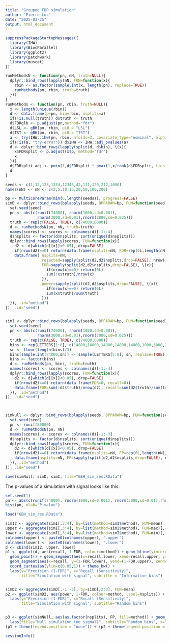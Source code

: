```yaml
---
title: "Grouped FDR simulation"
author: "Pierre-Luc"
date: "2025-03-25"
output: html_document
---
```


```r
suppressPackageStartupMessages({
  library(IHW)
  library(BiocParallel)
  library(ggplot2)
  library(patchwork)
  library(muscat)
})
```

```r
runMethodsN <- function(pn, nN, truth=NULL){
  dplyr::bind_rows(lapply(nN, FUN=function(x){
    rbin <- as.factor(sample.int(x, length(pn), replace=TRUE))
    runMethods(pn, rbin, truth=truth)
  }))
}
runMethods <- function(pn, rbin, truth=NULL){
  x <- length(unique(rbin))
  d <- data.frame(p=pn, bin=rbin, nsplits=x)
  if(!is.null(truth)) d$truth <- truth
  d$FDRglb <- p.adjust(pn,method="fdr")
  d$LSL <- gBH(pn, rbin, pi0 = "LSL")
  d$TST <- gBH(pn, rbin, pi0 = "TST")
  a <- try(IHW::ihw(pn, rbin, nfolds=3, covariate_type="nominal", alpha=0.05), silent=TRUE)
  if(!is(a, "try-error")) d$IHW <- IHW::adj_pvalues(a)
  d <- dplyr::bind_rows(lapply(split(d, d$bin), \(x){
    x$FDRsplit <- p.adjust(x$p, method="fdr")
    x
  }))
  d$FDRsplit_adj <- pmin(1,d$FDRsplit * pmax(1,x/rank(d$FDRsplit, ties.method="min")))
  d
}
```

```r
seeds <- c(1,12,123,1234,12345,42,111,120,212,1000)
names(nN) <- nN <- c(2,5,10,15,20,50,100,200)

bp <- MulticoreParam(min(6,length(seeds)), progress=FALSE)
simD <- dplyr::bind_rows(bplapply(seeds, BPPARAM=bp, FUN=function(seed){
  set.seed(seed)
  pn <- abs(c(runif(74000), rnorm(1000,sd=0.001),
              rnorm(3000,sd=0.01),rnorm(2000,sd=0.025)))
  truth <- rep(c(FALSE, TRUE), c(74000,6000))
  d <- runMethodsN(pn, nN, truth=truth)
  names(scores) <- scores <- colnames(d)[-1:-4]
  d$nsplits <- factor(d$nsplits, sort(unique(d$nsplits)))
  dplyr::bind_rows(lapply(scores, FUN=function(x){
    d2 <- d[which(d[[x]]<0.05),,drop=FALSE]
    if(nrow(d2)==0) return(data.frame(nsplits=nN, FDR=rep(0L,length(nN)), power=rep(0L,length(nN))))
    data.frame( nsplits=nN,
                rejected=sapply(split(d2,d2$nsplits,drop=FALSE), nrow),
                FDR=sapply(split(d2,d2$nsplits,drop=FALSE), \(x){
                  if(nrow(x)==0) return(0L)
                  sum(!x$truth)/nrow(x)
                }),
                power=sapply(split(d2,d2$nsplits,drop=FALSE), \(x){
                  if(nrow(x)==0) return(0L)
                  sum(x$truth)/sum(truth)
                }))
  }), .id="method")
}), .id="seed")


simI <- dplyr::bind_rows(bplapply(seeds, BPPARAM=bp, FUN=function(seed){
  set.seed(seed)
  pn <- abs(c(runif(74000), rnorm(1000,sd=0.001),
              rnorm(3000,sd=0.01),rnorm(2000,sd=0.025)))
  truth <- rep(c(FALSE, TRUE), c(74000,6000))
  bins <- rep(LETTERS[1:8], c(14800,14800,14800,14800,14800,1000,3000,2000))
  sn <- floor(length(bins)/3)
  bins[sample.int(74000,sn)] <- sample(LETTERS[5:8], sn, replace=TRUE)
  bins <- factor(bins)
  d <- runMethods(pn, bins, truth=truth)
  names(scores) <- scores <- colnames(d)[-1:-4]
  dplyr::bind_rows(lapply(scores, FUN=function(x){
    d2 <- d[which(d[[x]]<0.05),,drop=FALSE]
    if(nrow(d2)==0) return(data.frame(FDR=0, recall=0))
    data.frame(FDR=sum(!d2$truth)/nrow(d2), recall=sum(d2$truth)/sum(truth))
  }), .id="method")
}), .id="seed")



simNull <- dplyr::bind_rows(bplapply(seeds, BPPARAM=bp, FUN=function(seed){
  set.seed(seed)
  pn <- runif(80000)
  d <- runMethodsN(pn, nN)
  names(scores) <- scores <- colnames(d)[-1:-3]
  d$nsplits <- factor(d$nsplits, sort(unique(d$nsplits)))
  dplyr::bind_rows(lapply(scores, FUN=function(x){
    d2 <- d[which(d[[x]]<0.05),,drop=FALSE]
    if(nrow(d2)==0) return(data.frame(nsplits=nN, FP=rep(0L,length(nN))))
    data.frame(nsplits=nN, FP=sapply(split(d2,d2$nsplits,drop=FALSE), nrow))
  }), .id="method")
}), .id="seed")

save(simNull, simD, simI, file="GBH_sim_res.RData")
```

The p-values of a simulation with signal looks like this:

```r
set.seed(1)
pn <- abs(c(runif(74000), rnorm(1000,sd=0.001), rnorm(3000,sd=0.01),rnorm(2000,sd=0.025)))
hist(pn, xlab="P-value")
```


```r
load("GBH_sim_res.RData")

simI2 <- aggregate(simI[,3:4], by=list(method=simI$method), FUN=mean)
upper <- aggregate(simI[,3:4], by=list(method=simI$method), FUN=max)[,-1]
lower <- aggregate(simI[,3:4], by=list(method=simI$method), FUN=min)[,-1]
colnames(upper) <- paste0(colnames(upper), ".upper")
colnames(lower) <- paste0(colnames(lower), ".lower")
d <- cbind(simI2, upper, lower)
p1 <- ggplot(d, aes(recall, 1-FDR, colour=method)) + geom_hline(yintercept=0.95, linetype="dashed") +
  geom_point() + geom_segment(aes(x=recall.lower, xend=recall.upper, y=1-FDR, colour=method)) +
  geom_segment(aes(x=recall, y=(1-FDR.lower), yend=(1-FDR.upper), xend=recall)) +
  coord_cartesian(ylim=c(0.85,1)) + theme_bw() + 
  labs(y="Precision (1-FDR)", x="Recall (Sensitivity)",
       title="Simulation with signal", subtitle = "Informative bins")


simD2 <- aggregate(simD[,-1:-3], by=simD[,2:3], FUN=mean)
p2 <- ggplot(simD2, aes(power, 1-FDR, colour=method, label=nsplits)) + geom_hline(yintercept = 0.95, linetype="dashed") +geom_path(size=1.5) + geom_text() + scale_x_sqrt() + theme_bw() +
  labs(y="Precision (1-FDR)", x="Recall (Sensitivity)",
       title="Simulation with signal", subtitle="Random bins")


p3 <- ggplot(simNull, aes(as.factor(nsplits), FP, fill=method)) + geom_boxplot() + theme_bw() +
  labs(title="Null simulation (no signal)", subtitle="Random bins", x="Number of random bins", y="Number of false positives")
(p1 + theme(legend.position = "none")) + (p2 + theme(legend.position = "none")) + p3 + plot_layout(widths = c(3,4,3))
```

```r
sessionInfo()
```

